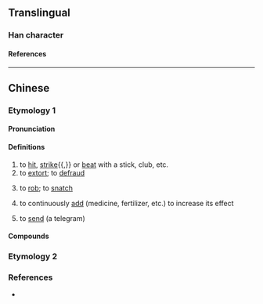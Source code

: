 {{also|扛}}
{{character info}}
==Translingual==

===Han character===
{{Han char|rn=64|rad=手|as=10|sn=13|four=51082|canj=QMBC|ids=⿰扌貢}}

====References====
{{Han ref|kx=0449.081|hdz=31928.100|uh=6443}}

----

==Chinese==

===Etymology 1===
{{zh-forms|s=𫼱}}

====Pronunciation====
{{zh-pron
|mn=kòng
|cat=v
}}

====Definitions====
{{zh-hanzi}} {{tlb|zh|Hokkien}}

# to [[hit]], [[strike]]{{,}} or [[beat]] with a stick, club, etc.
# to [[extort]]; to [[defraud]]
# {{lb|zh|Xiamen|Quanzhou|Taiwan}} to [[rob]]; to [[snatch]]
# {{lb|zh|Xiamen|Quanzhou}} to continuously [[add]] (medicine, fertilizer, etc.) to increase its effect{{attn|zh|needs better translation}}
# to [[send]] (a telegram)

====Compounds====
{{zh-der|強摃|摃龜|摃槌仔|摃槌|摃鐘|摃破|摃斷|摃倒|摃槌|摃尻川|摃手蹄仔}}

===Etymology 2===
{{zh-see|扛|v}}

===References===
* {{thcwd|9523}}